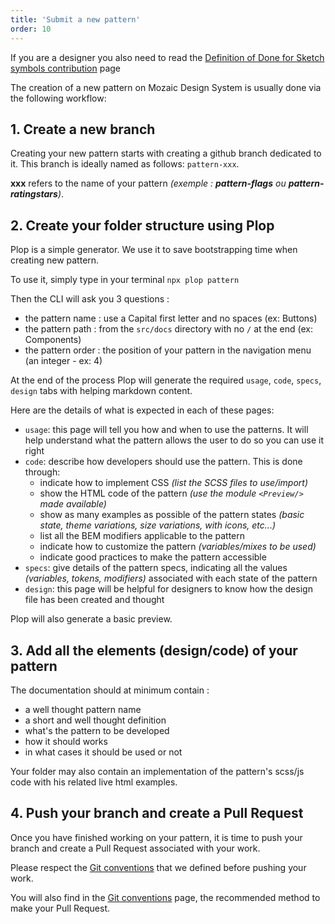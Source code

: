 ```yaml
---
title: 'Submit a new pattern'
order: 10
---
```


<Highlight theme="tips" title="Good to know">

If you are a designer you also need to read the [Definition of Done for Sketch symbols contribution](Contributing/Designers/DesignToolsConventions) page

</Highlight>


The creation of a new pattern on Mozaic Design System is usually done via the following workflow:

## 1. Create a new branch

Creating your new pattern starts with creating a github branch dedicated to it.
This branch is ideally named as follows: `pattern-xxx`.

**xxx** refers to the name of your pattern _(exemple : **pattern-flags** ou **pattern-ratingstars**)_.

## 2. Create your folder structure using Plop

Plop is a simple generator.
We use it to save bootstrapping time when creating new pattern.

To use it, simply type in your terminal `npx plop pattern`

Then the CLI will ask you 3 questions :

- the pattern name : use a Capital first letter and no spaces (ex: Buttons)
- the pattern path : from the `src/docs` directory with no `/` at the end (ex: Components)
- the pattern order : the position of your pattern in the navigation menu (an integer - ex: 4)

At the end of the process Plop will generate the required `usage`, `code`, `specs`, `design` tabs with helping markdown content.

Here are the details of what is expected in each of these pages:

- `usage`: this page will tell you how and when to use the patterns. It will help understand what the pattern allows the user to do so you can use it right
- `code`: describe how developers should use the pattern. This is done through:
  - indicate how to implement CSS _(list the SCSS files to use/import)_
  - show the HTML code of the pattern _(use the module `<Preview/>` made available)_
  - show as many examples as possible of the pattern states _(basic state, theme variations, size variations, with icons, etc...)_
  - list all the BEM modifiers applicable to the pattern
  - indicate how to customize the pattern _(variables/mixes to be used)_
  - indicate good practices to make the pattern accessible
- `specs`: give details of the pattern specs, indicating all the values _(variables, tokens, modifiers)_ associated with each state of the pattern
- `design`: this page will be helpful for designers to know how the design file has been created and thought

Plop will also generate a basic preview.

## 3. Add all the elements (design/code) of your pattern

The documentation should at minimum contain :

- a well thought pattern name
- a short and well thought definition
- what's the pattern to be developed
- how it should works
- in what cases it should be used or not

Your folder may also contain an implementation of the pattern's scss/js code with his related live html examples.

## 4. Push your branch and create a Pull Request

Once you have finished working on your pattern, it is time to push your branch and create a Pull Request associated with your work.

Please respect the [Git conventions](/Contributing/Developers/GitConventions/) that we defined before pushing your work.

You will also find in the [Git conventions](/Contributing/Developers/GitConventions/#pull-requests) page, the recommended method to make your Pull Request.
